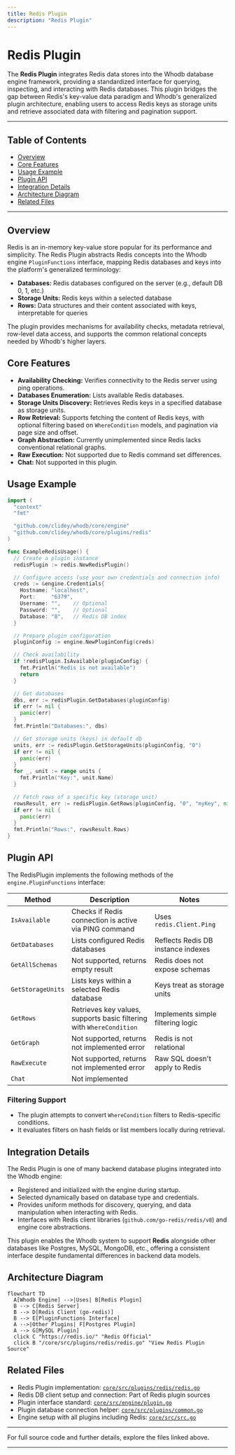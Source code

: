 ```yaml
---
title: Redis Plugin
description: "Redis Plugin"
---
```

# Redis Plugin

The **Redis Plugin** integrates Redis data stores into the Whodb database engine framework, providing a standardized interface for querying, inspecting, and interacting with Redis databases. This plugin bridges the gap between Redis's key-value data paradigm and Whodb's generalized plugin architecture, enabling users to access Redis keys as storage units and retrieve associated data with filtering and pagination support.

---

## Table of Contents

- [Overview](#overview)
- [Core Features](#core-features)
- [Usage Example](#usage-example)
- [Plugin API](#plugin-api)
- [Integration Details](#integration-details)
- [Architecture Diagram](#architecture-diagram)
- [Related Files](#related-files)

---

## Overview

Redis is an in-memory key-value store popular for its performance and simplicity. The Redis Plugin abstracts Redis concepts into the Whodb engine `PluginFunctions` interface, mapping Redis databases and keys into the platform's generalized terminology:

- **Databases:** Redis databases configured on the server (e.g., default DB 0, 1, etc.)
- **Storage Units:** Redis keys within a selected database
- **Rows:** Data structures and their content associated with keys, interpretable for queries

The plugin provides mechanisms for availability checks, metadata retrieval, row-level data access, and supports the common relational concepts needed by Whodb's higher layers.


## Core Features

- **Availability Checking:** Verifies connectivity to the Redis server using ping operations.
- **Databases Enumeration:** Lists available Redis databases.
- **Storage Units Discovery:** Retrieves Redis keys in a specified database as storage units.
- **Row Retrieval:** Supports fetching the content of Redis keys, with optional filtering based on `WhereCondition` models, and pagination via page size and offset.
- **Graph Abstraction:** Currently unimplemented since Redis lacks conventional relational graphs.
- **Raw Execution:** Not supported due to Redis command set differences.
- **Chat:** Not supported in this plugin.

## Usage Example

```go
import (
  "context"
  "fmt"

  "github.com/clidey/whodb/core/engine"
  "github.com/clidey/whodb/core/plugins/redis"
)

func ExampleRedisUsage() {
  // Create a plugin instance
  redisPlugin := redis.NewRedisPlugin()

  // Configure access (use your own credentials and connection info)
  creds := &engine.Credentials{
    Hostname: "localhost",
    Port:     "6379",
    Username: "",    // Optional
    Password: "",    // Optional
    Database: "0",   // Redis DB index
  }

  // Prepare plugin configuration
  pluginConfig := engine.NewPluginConfig(creds)

  // Check availability
  if !redisPlugin.IsAvailable(pluginConfig) {
    fmt.Println("Redis is not available")
    return
  }

  // Get databases
  dbs, err := redisPlugin.GetDatabases(pluginConfig)
  if err != nil {
    panic(err)
  }
  fmt.Println("Databases:", dbs)

  // Get storage units (keys) in default db
  units, err := redisPlugin.GetStorageUnits(pluginConfig, "0")
  if err != nil {
    panic(err)
  }
  for _, unit := range units {
    fmt.Println("Key:", unit.Name)
  }

  // Fetch rows of a specific key (storage unit)
  rowsResult, err := redisPlugin.GetRows(pluginConfig, "0", "myKey", nil, 10, 0)
  if err != nil {
    panic(err)
  }
  fmt.Println("Rows:", rowsResult.Rows)
}
```

## Plugin API

The RedisPlugin implements the following methods of the `engine.PluginFunctions` interface:

| Method                  | Description                                                      |Notes                           |
|-------------------------|------------------------------------------------------------------|-------------------------------|
| `IsAvailable`           | Checks if Redis connection is active via PING command            | Uses `redis.Client.Ping`       |
| `GetDatabases`          | Lists configured Redis databases                                 | Reflects Redis DB instance indexes |
| `GetAllSchemas`         | Not supported, returns empty result                              | Redis does not expose schemas   |
| `GetStorageUnits`       | Lists keys within a selected Redis database                      | Keys treat as storage units    |
| `GetRows`               | Retrieves key values, supports basic filtering with `WhereCondition` | Implements simple filtering logic |
| `GetGraph`              | Not supported, returns not implemented error                     | Redis is not relational         |
| `RawExecute`            | Not supported, returns not implemented error                     | Raw SQL doesn't apply to Redis |
| `Chat`                  | Not implemented                                                  |                               |

### Filtering Support

- The plugin attempts to convert `WhereCondition` filters to Redis-specific conditions.
- It evaluates filters on hash fields or list members locally during retrieval.


## Integration Details

The Redis Plugin is one of many backend database plugins integrated into the Whodb engine:

- Registered and initialized with the engine during startup.
- Selected dynamically based on database type and credentials.
- Provides uniform methods for discovery, querying, and data manipulation when interacting with Redis.
- Interfaces with Redis client libraries (`github.com/go-redis/redis/v8`) and engine core abstractions.

This plugin enables the Whodb system to support **Redis** alongside other databases like Postgres, MySQL, MongoDB, etc., offering a consistent interface despite fundamental differences in backend data models.


## Architecture Diagram

```mermaid
flowchart TD
  A[Whodb Engine] -->|Uses| B[Redis Plugin]
  B --> C[Redis Server]
  B --> D[Redis Client (go-redis)]
  B --> E[PluginFunctions Interface]
  A -->|Other Plugins| F[Postgres Plugin]
  A --> G[MySQL Plugin]
  click C "https://redis.io/" "Redis Official"
  click B "/core/src/plugins/redis/redis.go" "View Redis Plugin Source"
```

## Related Files

- Redis Plugin implementation: [`core/src/plugins/redis/redis.go`](/core/src/plugins/redis/redis.go)
- Redis DB client setup and connection: Part of Redis plugin sources
- Plugin interface standard: [`core/src/engine/plugin.go`](/core/src/engine/plugin.go)
- Plugin database connection helper: [`core/src/plugins/common.go`](/core/src/plugins/common.go)
- Engine setup with all plugins including Redis: [`core/src/src.go`](/core/src/src.go)

---

For full source code and further details, explore the files linked above.

---